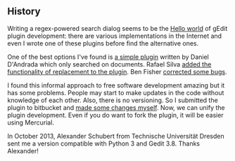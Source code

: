 == History ==

Writing a regex-powered search dialog seems to be the [[http://en.wikipedia.org/wiki/Hello_world_program|Hello world]]  of gEdit plugin development: there are various implementations in the Internet and even I wrote one of these plugins before find the alternative ones.

One of the best options I've found is [[http://danieldandrada.blogspot.com/2006/05/regex-searches-in-gedit.html|a simple plugin]] written by Daniel D'Andrada which only searched on documents. Rafael Silva [[http://rafaelsilva.net/node/103|added the functionality of replacement to the plugin]]. Ben Fisher [[http://halfhourhacks.blogspot.com/2008/03/gedit-regular-expression-plugin.html|corrected some bugs]].

I found this informal approach to free software development amazing but it has some problems. People may start to make updates in the code without knowledge of each other. Also, there is no versioning. So I submitted the plugin to bitbucket and [[Features|made some changes myself]]. Now, we can unify the plugin development. Even if you do want to fork the plugin, it will be easier using Mercurial.

In October 2013, Alexander Schubert from Technische Universität Dresden sent me a version compatible with Python 3 and Gedit 3.8. Thanks Alexander!